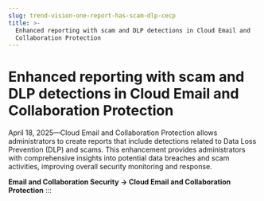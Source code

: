```yaml
---
slug: trend-vision-one-report-has-scam-dlp-cecp
title: >-
  Enhanced reporting with scam and DLP detections in Cloud Email and
  Collaboration Protection
---
```

# Enhanced reporting with scam and DLP detections in Cloud Email and Collaboration Protection

April 18, 2025—Cloud Email and Collaboration Protection allows administrators to create reports that include detections related to Data Loss Prevention (DLP) and scams. This enhancement provides administrators with comprehensive insights into potential data breaches and scam activities, improving overall security monitoring and response.

**Email and Collaboration Security → Cloud Email and Collaboration Protection**
:::
